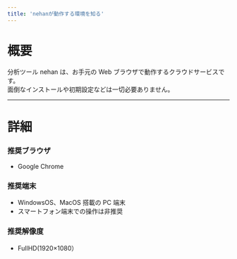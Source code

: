```yaml
---
title: 'nehanが動作する環境を知る'
---
```


# 概要

分析ツール nehan は、お手元の Web ブラウザで動作するクラウドサービスです。  
面倒なインストールや初期設定などは一切必要ありません。

---

# 詳細

### 推奨ブラウザ

- Google Chrome

### 推奨端末

- WindowsOS、MacOS 搭載の PC 端末
- スマートフォン端末での操作は非推奨

### 推奨解像度

- FullHD(1920×1080）
